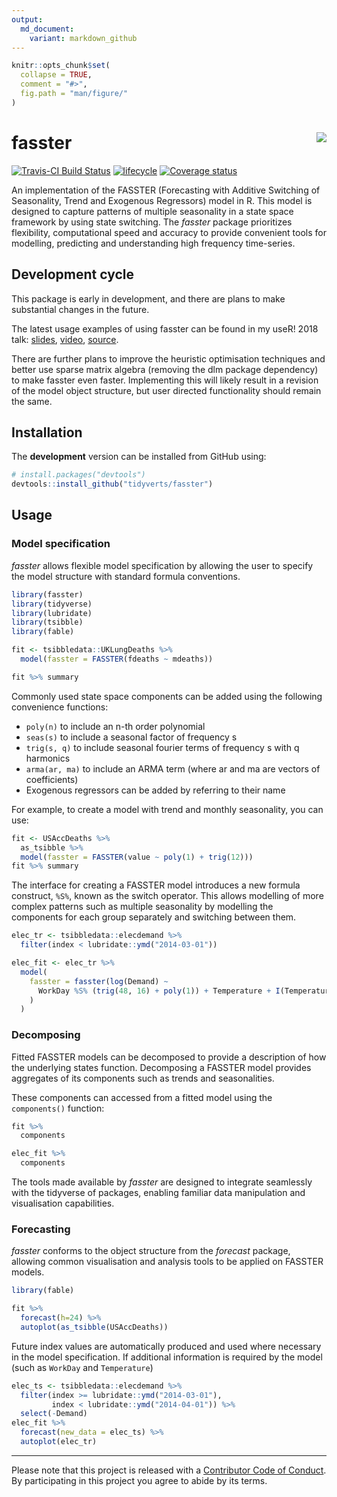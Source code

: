 ```yaml
---
output:
  md_document:
    variant: markdown_github
---
```


<!-- README.md is generated from README.Rmd. Please edit that file -->

```r
knitr::opts_chunk$set(
  collapse = TRUE,
  comment = "#>",
  fig.path = "man/figure/"
)
```

# fasster <img src="man/figure/logo.png" align="right" />

[![Travis-CI Build Status](https://travis-ci.org/tidyverts/fasster.svg?branch=master)](https://travis-ci.org/tidyverts/fasster)
[![lifecycle](https://img.shields.io/badge/lifecycle-experimental-orange.svg)](https://www.tidyverse.org/lifecycle/#experimental)
[![Coverage status](https://codecov.io/gh/tidyverts/fasster/branch/master/graph/badge.svg)](https://codecov.io/github/tidyverts/fasster?branch=master)
<!-- [![CRAN_Status_Badge](http://www.r-pkg.org/badges/version/fasster)](https://cran.r-project.org/package=fasster) -->
<!-- [![Downloads](http://cranlogs.r-pkg.org/badges/fasster?color=brightgreen)](https://cran.r-project.org/package=fasster) -->

An implementation of the FASSTER (Forecasting with Additive Switching of Seasonality, Trend and Exogenous Regressors) model in R. This model is designed to capture patterns of multiple seasonality in a state space framework by using state switching. The *fasster* package prioritizes flexibility, computational speed and accuracy to provide convenient tools for modelling, predicting and understanding high frequency time-series.

## Development cycle

This package is early in development, and there are plans to make substantial changes in the future. 

The latest usage examples of using fasster can be found in my useR! 2018 talk: [slides](https://www.mitchelloharawild.com/user2018/#1), [video](https://www.youtube.com/watch?v=6YlboftSalY), [source](https://github.com/mitchelloharawild/fasster_user2018).

There are further plans to improve the heuristic optimisation techniques and better use sparse matrix algebra (removing the dlm package dependency) to make fasster even faster. Implementing this will likely result in a revision of the model object structure, but user directed functionality should remain the same.

## Installation

<!-- The **stable** version can be installed from CRAN: -->

<!-- ```{r, eval = FALSE} -->
<!-- install.packages("fasster") -->
<!-- ``` -->

The **development** version can be installed from GitHub using:

```r
# install.packages("devtools")
devtools::install_github("tidyverts/fasster")
```

## Usage

### Model specification

*fasster* allows flexible model specification by allowing the user to specify the model structure with standard formula conventions.

```r
library(fasster)
library(tidyverse)
library(lubridate)
library(tsibble)
library(fable)

fit <- tsibbledata::UKLungDeaths %>%
  model(fasster = FASSTER(fdeaths ~ mdeaths))

fit %>% summary
```

Commonly used state space components can be added using the following convenience functions:

* `poly(n)` to include an n-th order polynomial
* `seas(s)` to include a seasonal factor of frequency s
* `trig(s, q)` to include seasonal fourier terms of frequency s with q harmonics
* `arma(ar, ma)` to include an ARMA term (where ar and ma are vectors of coefficients)
* Exogenous regressors can be added by referring to their name

For example, to create a model with trend and monthly seasonality, you can use:
```r
fit <- USAccDeaths %>% 
  as_tsibble %>% 
  model(fasster = FASSTER(value ~ poly(1) + trig(12)))
fit %>% summary
```

The interface for creating a FASSTER model introduces a new formula construct, `%S%`, known as the switch operator. This allows modelling of more complex patterns such as multiple seasonality by modelling the components for each group separately and switching between them.

```r
elec_tr <- tsibbledata::elecdemand %>%
  filter(index < lubridate::ymd("2014-03-01"))

elec_fit <- elec_tr %>%
  model(
    fasster = fasster(log(Demand) ~ 
      WorkDay %S% (trig(48, 16) + poly(1)) + Temperature + I(Temperature^2)
    )
  )
```

### Decomposing

Fitted FASSTER models can be decomposed to provide a description of how the underlying states function. Decomposing a FASSTER model provides aggregates of its components such as trends and seasonalities.

These components can accessed from a fitted model using the `components()` function:
```r
fit %>% 
  components
```

```r
elec_fit %>%
  components
```


The tools made available by *fasster* are designed to integrate seamlessly with the tidyverse of packages, enabling familiar data manipulation and visualisation capabilities.

### Forecasting
  
*fasster* conforms to the object structure from the *forecast* package, allowing common visualisation and analysis tools to be applied on FASSTER models.
```r
library(fable)

fit %>% 
  forecast(h=24) %>%
  autoplot(as_tsibble(USAccDeaths))
```

Future index values are automatically produced and used where necessary in the model specification. If additional information is required by the model (such as `WorkDay` and `Temperature`)

```r
elec_ts <- tsibbledata::elecdemand %>%
  filter(index >= lubridate::ymd("2014-03-01"),
         index < lubridate::ymd("2014-04-01")) %>% 
  select(-Demand)
elec_fit %>% 
  forecast(new_data = elec_ts) %>% 
  autoplot(elec_tr)
```

---
Please note that this project is released with a [Contributor Code of Conduct](.github/CODE_OF_CONDUCT.md).
By participating in this project you agree to abide by its terms.

